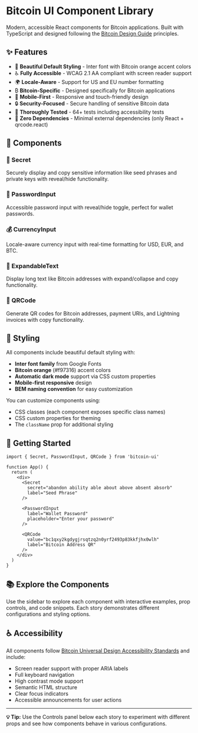 
<Meta title="Bitcoin UI/Introduction" />

# Bitcoin UI Component Library

Modern, accessible React components for Bitcoin applications. Built with TypeScript and designed following the [Bitcoin Design Guide](https://bitcoin.design/guide/) principles.

## ✨ Features

- 🎨 **Beautiful Default Styling** - Inter font with Bitcoin orange accent colors
- ♿ **Fully Accessible** - WCAG 2.1 AA compliant with screen reader support
- 🌍 **Locale-Aware** - Support for US and EU number formatting
- ₿ **Bitcoin-Specific** - Designed specifically for Bitcoin applications
- 📱 **Mobile-First** - Responsive and touch-friendly design
- 🔒 **Security-Focused** - Secure handling of sensitive Bitcoin data
- 🧪 **Thoroughly Tested** - 64+ tests including accessibility tests
- 🎯 **Zero Dependencies** - Minimal external dependencies (only React + qrcode.react)

## 🧩 Components

### 🔐 Secret
Securely display and copy sensitive information like seed phrases and private keys with reveal/hide functionality.

### 🔑 PasswordInput
Accessible password input with reveal/hide toggle, perfect for wallet passwords.

### 💰 CurrencyInput
Locale-aware currency input with real-time formatting for USD, EUR, and BTC.

### 📄 ExpandableText
Display long text like Bitcoin addresses with expand/collapse and copy functionality.

### 📱 QRCode
Generate QR codes for Bitcoin addresses, payment URIs, and Lightning invoices with copy functionality.

## 🎨 Styling

All components include beautiful default styling with:
- **Inter font family** from Google Fonts
- **Bitcoin orange** (#f97316) accent colors
- **Automatic dark mode** support via CSS custom properties
- **Mobile-first responsive** design
- **BEM naming convention** for easy customization

You can customize components using:
- CSS classes (each component exposes specific class names)
- CSS custom properties for theming
- The `className` prop for additional styling

## 🚀 Getting Started

```tsx
import { Secret, PasswordInput, QRCode } from 'bitcoin-ui'

function App() {
  return (
    <div>
      <Secret 
        secret="abandon ability able about above absent absorb"
        label="Seed Phrase"
      />
      
      <PasswordInput
        label="Wallet Password"
        placeholder="Enter your password"
      />
      
      <QRCode
        value="bc1qxy2kgdygjrsqtzq2n0yrf2493p83kkfjhx0wlh"
        label="Bitcoin Address QR"
      />
    </div>
  )
}
```

## 📚 Explore the Components

Use the sidebar to explore each component with interactive examples, prop controls, and code snippets. Each story demonstrates different configurations and styling options.

## ♿ Accessibility

All components follow [Bitcoin Universal Design Accessibility Standards](https://jason-me.github.io/bitcoin-universal-design/) and include:

- Screen reader support with proper ARIA labels
- Full keyboard navigation
- High contrast mode support
- Semantic HTML structure
- Clear focus indicators
- Accessible announcements for user actions

---

**💡 Tip:** Use the Controls panel below each story to experiment with different props and see how components behave in various configurations.
